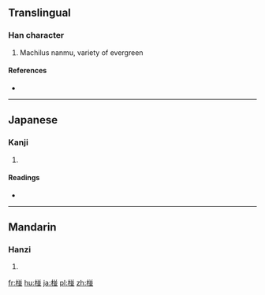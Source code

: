 ==Translingual==

===Han character===
{{Han char|rn=75|rad=木|as=08|sn=12|four=48912|canj=DTTC}}

# Machilus nanmu, variety of evergreen

====References====
* {{Han ref|kx=0537.131|hdz=21238.030|uh=692A|ud=26922|bh=D9AE|bd=55726}}

----

==Japanese==

===Kanji===
{{ja-kanji|grade=|rs=木08}}

# {{defn|lang=ja|sort=木08}}

====Readings====
* {{ja-readings|on=|kun=[[くぬぎ]] (kunugi)}}

----

==Mandarin==

===Hanzi===
{{cmn-hanzi|pin=[[pèng]] ([[peng4]])|wg=p'eng<sup>4</sup>}}

# {{defn|lang=cmn|sort=木08}}

[[fr:椪]]
[[hu:椪]]
[[ja:椪]]
[[pl:椪]]
[[zh:椪]]